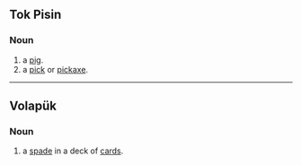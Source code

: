 ==Tok Pisin==

===Noun===

# a [[pig]].
# a [[pick]] or [[pickaxe]].

----

==Volapük==

===Noun===

# a [[spade]] in a deck of [[card]]s.